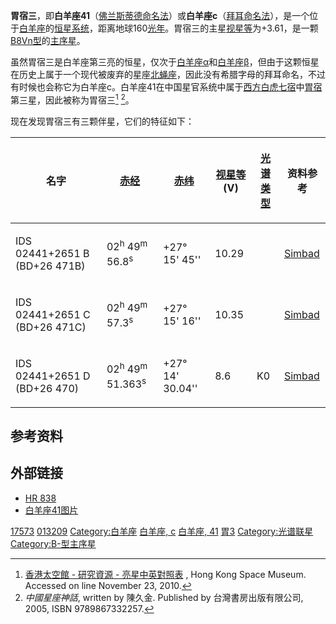 {{Starbox begin |
   name=胃宿三（白羊座41）<br>41 Arietis }}
{{Starbox observe |
  epoch=J2000 |
  ra=02<sup>h</sup> 49<sup>m</sup> 59.0323<sup>s</sup> |
  dec= +27° 15′ 37.825″ |
  appmag_v=3.606 |
  constell=[[白羊座|白羊座]]|
  星官=[[胃宿|胃宿]] [[胃_(星官)|胃]]}}
{{Starbox character |
 class=B8Vn |
 r-i =  |
 v-r =  |
 b-v = -0.37 |
 u-b = -0.11 |
  variable= }}
{{Starbox astrometry |
  radial_v=4 |
  prop_mo_ra=65.47  |
  prop_mo_dec=-116.59  |
  parallax=20.45 |
  p_error=0.79 |
  absmag_v=3.515 }}
{{Starbox detail|
  mass=18 |
  radius=7 |
  luminosity=20,000 | 
  temperature=10,000–30,000 |
  metal= |
  rotation=180 Km/s <br>0,00539767451 Year  |
  age= }}
{{Starbox visbin |
  name=CCDM J02499+2715 Aa |
  period= |
  axis=0,2 |
  eccentricity= |
  inclination=204 |
  node= |
  periastron= }}

{{Starbox visbin |
  name=CCDM J02499+2715 B |
  period= |
  axis=24.6 |
  eccentricity= |
  inclination=277 |
  node= |
  periastron= }}

{{Starbox visbin |
  name=CCDM J02499+2715 C |
  period= |
  axis=31.3 |
  eccentricity= |
  inclination=213 |
  node= |
  periastron= }}

{{Starbox visbin |
  name=CCDM J02499+2715 D |
  period= |
  axis=124.9 |
  eccentricity= |
  inclination=232 |
  node= |
  periastron= }}
{{Starbox catalog |
  names=Bharani, c Arietis, [[Harvard_Revised_catalogue|HR]] 838,<BR/>[[Henry_Draper_Catalogue|HD]] 17573, [[Bonner_Durchmusterung|BD]]+26°471,<BR/>[[Fifth_Fundamental_Catalogue|FK5]] 100, [[Hipparcos_catalogue|HIP]] 13209,<BR/>[[Smithsonian_Astrophysical_Observatory_catalogue|SAO]] 75596, GC 3391,<BR/>[[Star_catalogue#ADS|ADS]] 2159, CCDM 02499+2715. }}
{{Starbox reference |
  Simbad=HD+17573
| ARICNS =  }}
{{Starbox end}}
'''胃宿三'''，即'''白羊座41'''（[[佛兰斯蒂德命名法|佛兰斯蒂德命名法]]）或'''白羊座c'''（[[拜耳命名法|拜耳命名法]]），是一个位于[[白羊座|白羊座]]的[[恒星系统|恒星系统]]，距离地球160[[光年|光年]]。胃宿三的主星[[视星等|视星等]]为+3.61，是一颗[[恒星光谱|B8Vn型]]的[[主序星|主序星]]。

虽然胃宿三是白羊座第三亮的恒星，仅次于[[白羊座α|白羊座α]]和[[白羊座β|白羊座β]]，但由于这颗恒星在历史上属于一个现代被废弃的星座[[北蝇座|北蝇座]]，因此没有希腊字母的拜耳命名，不过有时候也会称它为白羊座c。白羊座41在中国星官系统中属于[[二十八宿|西方白虎七宿]]中[[胃宿|胃宿]]第三星，因此被称为胃宿三<ref>[http://www.lcsd.gov.hk/CE/Museum/Space/Research/StarName/c_research_chinengstars_ama_b.htm 香港太空館 - 研究資源 - 亮星中英對照表] {{webarchive|url=https://web.archive.org/web/20100811014924/http://www.lcsd.gov.hk/CE/Museum/Space/Research/StarName/c_research_chinengstars_ama_b.htm |date=2010-08-11 }}, Hong Kong Space Museum. Accessed on line November 23, 2010.</ref>
<ref>''中國星座神話'', written by 陳久金. Published by 台灣書房出版有限公司, 2005, ISBN 9789867332257.</ref>。

现在发现胃宿三有三颗伴星，它们的特征如下：

{| class=wikitable
! colspan="1" | 名字 || [[赤经|赤经]] || [[赤纬|赤纬]] || [[视星等|视星等]] (V) || [[恒星光谱|光谱类型]] || 资料参考
|- bgcolor="#FFFAFA"
| IDS 02441+2651 B (BD+26 471B) || 02<sup>h</sup> 49<sup>m</sup> 56.8<sup>s</sup> || +27° 15' 45'' || 10.29 ||  || [http://simbad.u-strasbg.fr/simbad/sim-id?protocol=html&Ident=BD%2b26%20%20%20471B&NbIdent=1&Radius=2&Radius.unit=arcmin&submit=submit+id Simbad]
|- bgcolor="#FFFAFA"
| IDS 02441+2651 C (BD+26 471C) || 02<sup>h</sup> 49<sup>m</sup> 57.3<sup>s</sup> || +27° 15' 16'' || 10.35 ||  || [http://simbad.u-strasbg.fr/simbad/sim-id?protocol=html&Ident=BD%2b26%20%20%20471C&NbIdent=1&Radius=2&Radius.unit=arcmin&submit=submit+id Simbad]
|- bgcolor="#FFFAFA"
| IDS 02441+2651 D (BD+26 470) || 02<sup>h</sup> 49<sup>m</sup> 51.363<sup>s</sup> || +27° 14' 30.04'' || 8.6 || K0 || [http://simbad.u-strasbg.fr/simbad/sim-id?protocol=html&Ident=BD%2b26%20%20%20470&NbIdent=1&Radius=2&Radius.unit=arcmin&submit=submit+id Simbad]
|}

==参考资料==
{{reflist}}

==外部链接==
* [http://webviz.u-strasbg.fr/viz-bin/VizieR-S?HR%20838 HR 838]
* [http://aladin.u-strasbg.fr/AladinPreview?-c=02+49+59.0323%2B27+15+37.825&ident=SV*+ZI+++156&submit=Aladin+previewer 白羊座41图片]

{{Stars of Aries}}
{{星官|胃宿|3|5}}
[[Category:HD和HDE天體|17573]]
[[Category:HIP天體|013209]]
[[Category:白羊座|Category:白羊座]]
[[Category:拜耳天體|白羊座, c]]
[[Category:佛氏天體|白羊座, 41]]
[[Category:胃_(星官)|胃3]]
[[Category:光谱联星|Category:光谱联星]]
[[Category:B-型主序星|Category:B-型主序星]]